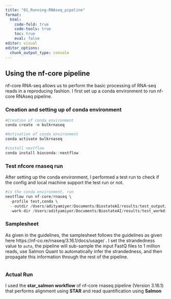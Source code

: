 ```yaml
---
title: "01_Running-RNAseq_pipeline"
format:
  html:
    code-fold: true
    code-tools: true
    toc: true
    eval: false
editor: visual
editor_options: 
  chunk_output_type: console
---
```


## Using the nf-core pipeline

nf-core RNA-seq allows us to perform the basic processing of RNA-seq reads in a reproducing fashion. I first set up a conda environment to run nf-core RNAseq pipeline.

### Creation and setting up of conda environment

```r
#Creation of conda environment
conda create -n bulkrnaseq

#Activation of conda environment
conda activate bulkrnaseq

#install nextflow
conda install bioconda::nextflow 
```

### Test nfcore rnaseq run

After setting up the conda environment, I performed a test run to check if the config and local machine support the test run or not.

```r
#in the conda environment, run
nextflow run nf-core/rnaseq \
  -profile test,conda \
  --outdir /Users/adityamiyer/Documents/BiostateAI/results/test_output/ \
  -work-dir /Users/adityamiyer/Documents/BiostateAI/results/test_workdir/
```

### Samplesheet

As given in the guidelines, the samplesheet follows the guidelines as given here https://nf-co.re/rnaseq/3.16.1/docs/usage/ . I set the strandedness value to `auto`, the pipeline will sub-sample the input FastQ files to 1 million reads, use Salmon Quant to automatically infer the strandedness, and then propagate this information through the rest of the pipeline. 

```r

```

### Actual Run

I used the **star_salmon workflow** of nf-core rnaseq pipeline (Version 3.16.1) that performs alignment using **STAR** and read quantification using **Salmon**

```r

```

